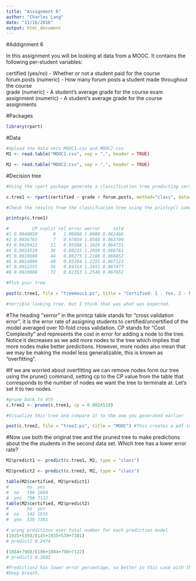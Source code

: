 ```yaml
---
title: "Assignment 6"
author: "Charles Lang"
date: "11/16/2016"
output: html_document
---
```

#Addignment 6

In this assignment you will be looking at data from a MOOC. It contains the following per-student variables:

certified (yes/no) - Whether or not a student paid for the course  
forum.posts (numeric) - How many forum posts a student made throughout the course  
grade (numeric) - A student's average grade for the course exam  
assignment (numeric) - A student's average grade for the course assignments  

#Packages
```r
library(rpart)
```

#Data
```r
#Upload the data sets MOOC1.csv and MOOC2.csv
M1 <- read.table("MOOC1.csv", sep = ",", header = TRUE)

M2 <- read.table("MOOC2.csv", sep = ",", header = TRUE)

```

#Decision tree
```r
#Using the rpart package generate a classification tree predicting certified from the other variables in the M1 data frame.

c.tree1 <- rpart(certified ~ grade + forum.posts, method="class", data=M1, control=rpart.control(minsplit = 1, minbucket = 1, cp=0.001))

#Check the results from the classifcation tree using the printcp() command

printcp(c.tree1)

#         CP nsplit rel error xerror     xstd
#1 0.0040850      0   1.00000 1.0000 0.062466
#2 0.0036765      7   0.97059 1.0588 0.063790
#3 0.0029412     11   0.95588 1.1029 0.064731
#4 0.0024510     36   0.88235 1.2059 0.066761
#5 0.0019608     44   0.86275 1.2108 0.066852
#6 0.0014006     49   0.85294 1.2255 0.067123
#7 0.0012255     56   0.84314 1.2451 0.067477
#8 0.0010000     72   0.82353 1.2549 0.067651

#Plot your tree

post(c.tree1, file = "treemooc1.ps", title = "Certified: 1 - Yes, 2 - No, 3 - ?")

#terrible looking tree. but I think that was what was expected. 

```

#The heading "xerror" in the printcp table stands for "cross validation error", it is the error rate of assigning students to certified/uncertified of the model averaged over 10-fold cross validation. CP stands for "Cost Complexity" and represents the cost in error for adding a node to the tree. Notice it decreases as we add more nodes to the tree which implies that more nodes make better predictions. However, more nodes also mean that we may be making the model less generalizable, this is known as "overfitting".

#If we are worried about overfitting we can remove nodes form our tree using the prune() command, setting cp to the CP value from the table that corresponds to the number of nodes we want the tree to terminate at. Let's set it to two nodes.

```r
#prune back to 4th
c.tree2 <- prune(c.tree1, cp = 0.0024510)

#Visualize this tree and compare it to the one you generated earlier

post(c.tree2, file = "tree2.ps", title = "MOOC") #This creates a pdf image of the tree
```

#Now use both the original tree and the pruned tree to make predictions about the the students in the second data set. Which tree has a lower error rate?

```r
M2$predict1 <- predict(c.tree1, M2, type = "class")

M2$predict2 <- predict(c.tree2, M2, type = "class")

table(M2$certified, M2$predict1)
#       no  yes
#  no   196 1884
#  yes  798 7122
table(M2$certified, M2$predict2)
#       no  yes
#  no   145 1935
#  yes  539 7381

# wrong preditions over total number for each prediction model
(1935+539)/(145+1935+539+7381)
# predict2 0.2474

(1884+798)/(196+1884+798+7122)
# predict1 0.2682

#Prediction2 has lower error percentage, so better in this case with this data. 
#Deep breath. 
```
